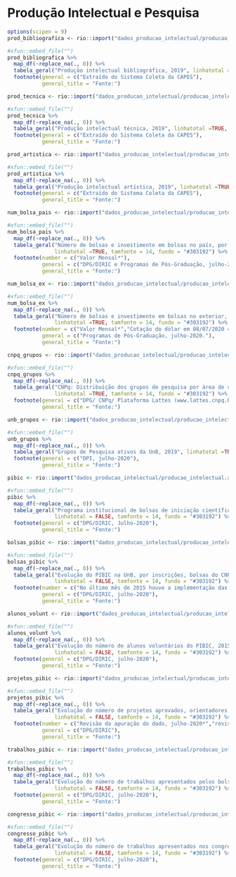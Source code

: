 # Produção Intelectual e Pesquisa {#pip}

```r
options(scipen = 9)
prod_bibliografica <- rio::import("dados_producao_intelectual/producao_intelectual.xlsx", sheet=1)
```

```r
#xfun::embed_file("")
prod_bibliografica %>% 
  map_df(~replace_na(., 0)) %>% 
  tabela_geral("Produção intelectual bibliográfica, 2019", linhatotal =TRUE, tamfonte = 14, fundo = "#303192") %>% 
  footnote(general = c("Extraído do Sistema Coleta da CAPES"),
           general_title = "Fonte:")
```


```r
prod_tecnica <- rio::import("dados_producao_intelectual/producao_intelectual.xlsx", sheet=2)

```

```r
#xfun::embed_file("")
prod_tecnica %>% 
  map_df(~replace_na(., 0)) %>% 
  tabela_geral("Produção intelectual técnica, 2019", linhatotal =TRUE, tamfonte = 14, fundo = "#303192") %>% 
  footnote(general = c("Extraído do Sistema Coleta da CAPES"),
           general_title = "Fonte:")
```


```r
prod_artistica <- rio::import("dados_producao_intelectual/producao_intelectual.xlsx", sheet=3)

```

```r
#xfun::embed_file("")
prod_artistica %>% 
  map_df(~replace_na(., 0)) %>% 
  tabela_geral("Produção intelectual artística, 2019", linhatotal =TRUE, tamfonte = 14, fundo = "#303192") %>% 
  footnote(general = c("Extraído do Sistema Coleta da CAPES"),
           general_title = "Fonte:")
```


```r
num_bolsa_pais <- rio::import("dados_producao_intelectual/producao_intelectual.xlsx", sheet=4)

```

```r
#xfun::embed_file("")
num_bolsa_pais %>% 
  map_df(~replace_na(., 0)) %>% 
  tabela_geral("Número de bolsas e investimento em bolsas no país, por modalidade, 2019", 
               linhatotal =TRUE, tamfonte = 14, fundo = "#303192") %>% 
  footnote(number = c("Valor Mensal*"),
           general = c("DPG/DIRIC e Programas de Pós-Graduação, julho-2020"),
           general_title = "Fonte:")
```


```r
num_bolsa_ex <- rio::import("dados_producao_intelectual/producao_intelectual.xlsx", sheet=5)

```

```r
#xfun::embed_file("")
num_bolsa_ex %>% 
  map_df(~replace_na(., 0)) %>% 
  tabela_geral("Número de bolsas e investimento em bolsas no exterior, por modalidade – UnB, 2019", 
               linhatotal =TRUE, tamfonte = 14, fundo = "#303192") %>% 
  footnote(number = c("Valor Mensal*","Cotação do dólar em 08/07/2020 = R$ 6,02"),
           general = c("Programas de Pós-Graduação, julho-2020."),
           general_title = "Fonte:")
```

```r
cnpq_grupos <- rio::import("dados_producao_intelectual/producao_intelectual.xlsx", sheet=6)

```

```r
#xfun::embed_file("")
cnpq_grupos %>% 
  map_df(~replace_na(., 0)) %>% 
  tabela_geral("CNPq: Distribuição dos grupos de pesquisa por área de conhecimento cadastrados no diretório, 2019", 
               linhatotal =TRUE, tamfonte = 14, fundo = "#303192") %>% 
  footnote(general = c("DPG/ CNPq/ Plataforma Lattes (www.lattes.cnpq.br/web/dgp), julho-2020"),
           general_title = "Fonte:")
```

```r
unb_grupos <- rio::import("dados_producao_intelectual/producao_intelectual.xlsx", sheet=7)

```

```r
#xfun::embed_file("")
unb_grupos %>% 
  map_df(~replace_na(., 0)) %>% 
  tabela_geral("Grupos de Pesquisa ativos da UnB, 2019", linhatotal =TRUE, tamfonte = 14, fundo = "#303192") %>% 
  footnote(general = c("DPI, julho-2020"),
           general_title = "Fonte:")
```

```r
pibic <- rio::import("dados_producao_intelectual/producao_intelectual.xlsx", sheet=8)

```

```r
#xfun::embed_file("")
pibic %>% 
  map_df(~replace_na(., 0)) %>% 
  tabela_geral("Programa institucional de bolsas de iniciação científica – PIBIC, 2019", 
               linhatotal = FALSE, tamfonte = 14, fundo = "#303192") %>% 
  footnote(general = c("DPG/DIRIC, Julho-2020"),
           general_title = "Fonte:")
```

```r
bolsas_pibic <- rio::import("dados_producao_intelectual/producao_intelectual.xlsx", sheet=9)

```

```r
#xfun::embed_file("")
bolsas_pibic %>% 
  map_df(~replace_na(., 0)) %>% 
  tabela_geral("Evolução do PIBIC na UnB, por inscrições, bolsas do CNPq e da UnB, 2015 a 2019", 
               linhatotal = FALSE, tamfonte = 14, fundo = "#303192") %>% 
  footnote(number = c("No último mês de 2015 houve a implementação das bolsas da FAP-DF*","Revisão da apuração do dado, julho-2020**","Em 2019, a FAPDF concedeu 352 bolsas de IC à UnB ***"),
           general = c("DPG/DIRIC, julho-2020"),
           general_title = "Fonte:")
```

```r
alunos_volunt <- rio::import("dados_producao_intelectual/producao_intelectual.xlsx", sheet=10)

```

```r
#xfun::embed_file("")
alunos_volunt %>% 
  map_df(~replace_na(., 0)) %>% 
  tabela_geral("Evolução do número de alunos voluntários do PIBIC, 2015 a 2019", 
               linhatotal = FALSE, tamfonte = 14, fundo = "#303192") %>% 
  footnote(general = c("DPG/DIRIC, julho-2020"),
           general_title = "Fonte:")
```

```r
projetos_pibic <- rio::import("dados_producao_intelectual/producao_intelectual.xlsx", sheet=11)

```

```r
#xfun::embed_file("")
projetos_pibic %>% 
  map_df(~replace_na(., 0)) %>% 
  tabela_geral("Evolução do número de projetos aprovados, orientadores e bolsistas do PIBIC, 2015 a 2019", 
               linhatotal = FALSE, tamfonte = 14, fundo = "#303192") %>% 
  footnote(number = c("Revisão da apuração do dado, julho-2020*","revisão da apuração do dado, julho-2020**"),
           general = c("DPG/DIRIC"),
           general_title = "Fonte:")
```

```r
trabalhos_pibic <- rio::import("dados_producao_intelectual/producao_intelectual.xlsx", sheet=12)

```

```r
#xfun::embed_file("")
trabalhos_pibic %>% 
  map_df(~replace_na(., 0)) %>% 
  tabela_geral("Evolução do número de trabalhos apresentados pelos bolsistas do PIBIC nas reuniões da SBPC, 2015 a 2019", 
               linhatotal = FALSE, tamfonte = 14, fundo = "#303192") %>% 
  footnote(general = c("DPG/DIRIC, julho-2020"),
           general_title = "Fonte:")
```

```r
congresso_pibic <- rio::import("dados_producao_intelectual/producao_intelectual.xlsx", sheet=12)

```

```r
#xfun::embed_file("")
congresso_pibic %>% 
  map_df(~replace_na(., 0)) %>% 
  tabela_geral("Evolução do número de trabalhos apresentados nos congressos do PIBIC – UnB, 2015 a 2019", 
               linhatotal = FALSE, tamfonte = 14, fundo = "#303192") %>% 
  footnote(general = c("DPG/DIRIC, julho-2020"),
           general_title = "Fonte:")
```
